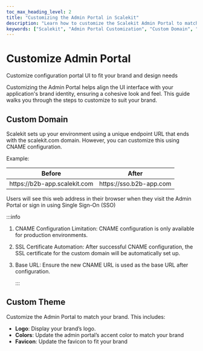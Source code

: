 ```yaml
---
toc_max_heading_level: 2
title: "Customizing the Admin Portal in Scalekit"
description: "Learn how to customize the Scalekit Admin Portal to match your brand identity. This guide covers setting up a custom domain, updating the logo, colors, and favicon to ensure a cohesive user experience."
keywords: ["Scalekit", "Admin Portal Customization", "Custom Domain", "CNAME Configuration", "Custom Theme", "Brand Identity", "Logo", "Accent Color", "Favicon"]
---
```


# Customize Admin Portal

<Subtitle>
  Customize configuration portal UI to fit your brand and design needs
</Subtitle>

Customizing the Admin Portal helps align the UI interface with your application's brand identity, ensuring a cohesive look and feel. This guide walks you through the steps to customize to suit your brand.

## Custom Domain

Scalekit sets up your environment using a unique endpoint URL that ends with the <SimpleCode>scalekit.com</SimpleCode> domain. However, you can customize this using CNAME configuration.

Example:

| Before                                                               | After                                                           |
| -------------------------------------------------------------------- | --------------------------------------------------------------- |
| <SimpleCode> https:<span></span>//b2b-app.scalekit.com </SimpleCode> | <SimpleCode> https:<span></span>//sso.b2b-app.com </SimpleCode> |

Users will see this web address in their browser when they visit the Admin Portal or sign in using Single Sign-On (SSO)

:::info

1. CNAME Configuration Limitation: CNAME configuration is only available for production environments.
2. SSL Certificate Automation: After successful CNAME configuration, the SSL certificate for the custom domain will be automatically set up.
3. Base URL: Ensure the new CNAME URL is used as the base URL after configuration.

   :::

## Custom Theme

Customize the Admin Portal to match your brand. This includes:

- **Logo**: Display your brand’s logo.
- **Colors**: Update the admin portal’s accent color to match your brand
- **Favicon**: Update the favicon to fit your brand
